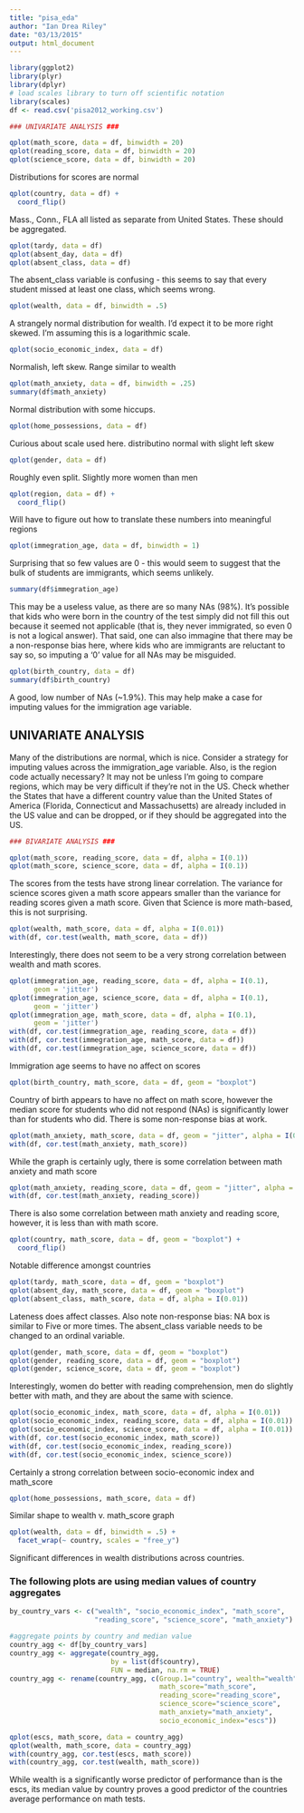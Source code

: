 ```yaml
---
title: "pisa_eda"
author: "Ian Drea Riley"
date: "03/13/2015"
output: html_document
---
```


```r
library(ggplot2)
library(plyr)
library(dplyr)
# load scales library to turn off scientific notation
library(scales)
df <- read.csv('pisa2012_working.csv')
```

```r
### UNIVARIATE ANALYSIS ###

qplot(math_score, data = df, binwidth = 20)
qplot(reading_score, data = df, binwidth = 20)
qplot(science_score, data = df, binwidth = 20)
```

Distributions for scores are normal
```r
qplot(country, data = df) +
  coord_flip()
```

Mass., Conn., FLA all listed as separate from United States. These should be
aggregated.
```r
qplot(tardy, data = df)
qplot(absent_day, data = df)
qplot(absent_class, data = df)
```

The absent_class variable is confusing - this seems to say that every student
missed at least one class, which seems wrong.
```r
qplot(wealth, data = df, binwidth = .5)
```

A strangely normal distribution for wealth. I'd expect it to be more right
skewed. I'm assuming this is a logarithmic scale.
```r
qplot(socio_economic_index, data = df)
```

Normalish, left skew. Range similar to wealth
```r
qplot(math_anxiety, data = df, binwidth = .25)
summary(df$math_anxiety)
```

Normal distribution with some hiccups.
```r
qplot(home_possessions, data = df)
```

Curious about scale used here. distributino normal with slight left skew
```r
qplot(gender, data = df)
```

Roughly even split. Slightly more women than men
```r
qplot(region, data = df) +
  coord_flip()
```

Will have to figure out how to translate these numbers into meaningful regions
```r
qplot(immegration_age, data = df, binwidth = 1)
```

Surprising that so few values are 0 - this would seem to suggest that the bulk
of students are immigrants, which seems unlikely.
```r
summary(df$immegration_age)
```

This may be a useless value, as there are so many NAs (98%). It's possible that
kids who were born in the country of the test simply did not fill this out
because it seemed not applicable (that is, they never immigrated, so even 0
is not a logical answer). That said, one can also immagine that there may be a
non-response bias here, where kids who are immigrants are reluctant to say so,
so imputing a '0' value for all NAs may be misguided.
```r
qplot(birth_country, data = df)
summary(df$birth_country)
```

A good, low number of NAs (~1.9%). This may help make a case for imputing values
for the immigration age variable.

## UNIVARIATE ANALYSIS

Many of the distributions are normal, which is nice. Consider a strategy for
imputing values across the immigration_age variable. Also, is the region code
actually necessary? It may not be unless I'm going to compare regions, which
may be very difficult if they're not in the US. Check whether the States that
have a different country value than the United States of America (Florida,
Connecticut and Massachusetts) are already included in the US value and can be
dropped, or if they should be aggregated into the US.

```r
### BIVARIATE ANALYSIS ###

qplot(math_score, reading_score, data = df, alpha = I(0.1))
qplot(math_score, science_score, data = df, alpha = I(0.1))
```

The scores from the tests have strong linear correlation. The variance for
science scores given a math score appears smaller than the variance for
reading scores given a math score. Given that Science is more math-based, this
is not surprising.
```r
qplot(wealth, math_score, data = df, alpha = I(0.01))
with(df, cor.test(wealth, math_score, data = df))
```

Interestingly, there does not seem to be a very strong correlation between
wealth and math scores.
```r
qplot(immegration_age, reading_score, data = df, alpha = I(0.1),
      geom = 'jitter')
qplot(immegration_age, science_score, data = df, alpha = I(0.1),
      geom = 'jitter')
qplot(immegration_age, math_score, data = df, alpha = I(0.1),
      geom = 'jitter')
with(df, cor.test(immegration_age, reading_score, data = df))
with(df, cor.test(immegration_age, math_score, data = df))
with(df, cor.test(immegration_age, science_score, data = df))
```

Immigration age seems to have no affect on scores
```r
qplot(birth_country, math_score, data = df, geom = "boxplot")
```

Country of birth appears to have no affect on math score, however the median
score for students who did not respond (NAs) is significantly lower than for
students who did. There is some non-response bias at work.
```r
qplot(math_anxiety, math_score, data = df, geom = "jitter", alpha = I(0.1))
with(df, cor.test(math_anxiety, math_score))
```

While the graph is certainly ugly, there is some correlation between math
anxiety and math score
```r
qplot(math_anxiety, reading_score, data = df, geom = "jitter", alpha = I(0.1))
with(df, cor.test(math_anxiety, reading_score))
```

There is also some correlation between math anxiety and reading score, however,
it is less than with math score.
```r
qplot(country, math_score, data = df, geom = "boxplot") +
  coord_flip()
```

Notable difference amongst countries
```r
qplot(tardy, math_score, data = df, geom = "boxplot")
qplot(absent_day, math_score, data = df, geom = "boxplot")
qplot(absent_class, math_score, data = df, alpha = I(0.01))
```

Lateness does affect classes. Also note non-response bias: NA box is similar to
Five or more times. The absent_class variable needs to be changed to an
ordinal variable.
```r
qplot(gender, math_score, data = df, geom = "boxplot")
qplot(gender, reading_score, data = df, geom = "boxplot")
qplot(gender, science_score, data = df, geom = "boxplot")
```

Interestingly, women do better with reading comprehension, men do slightly
better with math, and they are about the same with science.
```r
qplot(socio_economic_index, math_score, data = df, alpha = I(0.01))
qplot(socio_economic_index, reading_score, data = df, alpha = I(0.01))
qplot(socio_economic_index, science_score, data = df, alpha = I(0.01))
with(df, cor.test(socio_economic_index, math_score))
with(df, cor.test(socio_economic_index, reading_score))
with(df, cor.test(socio_economic_index, science_score))
```

Certainly a strong correlation between socio-economic index and math_score
```r
qplot(home_possessions, math_score, data = df)
```

Similar shape to wealth v. math_score graph
```r
qplot(wealth, data = df, binwidth = .5) +
  facet_wrap(~ country, scales = "free_y")
```

Significant differences in wealth distributions across countries.

### The following plots are using median values of country aggregates
```r
by_country_vars <- c("wealth", "socio_economic_index", "math_score",
                     "reading_score", "science_score", "math_anxiety")

#aggregate points by country and median value
country_agg <- df[by_country_vars]
country_agg <- aggregate(country_agg,
                         by = list(df$country),
                         FUN = median, na.rm = TRUE)
country_agg <- rename(country_agg, c(Group.1="country", wealth="wealth",
                                     math_score="math_score",
                                     reading_score="reading_score",
                                     science_score="science_score",
                                     math_anxiety="math_anxiety",
                                     socio_economic_index="escs"))

qplot(escs, math_score, data = country_agg)
qplot(wealth, math_score, data = country_agg)
with(country_agg, cor.test(escs, math_score))
with(country_agg, cor.test(wealth, math_score))
```

While wealth is a significantly worse predictor of performance than is the escs,
its median value by country proves a good predictor of the countries average
performance on math tests.